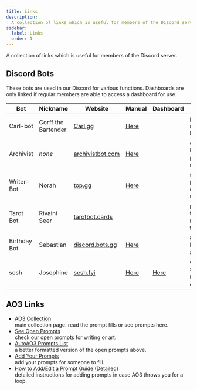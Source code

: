 ```yaml
---
title: Links
description:
  A collection of links which is useful for members of the Discord server.
sidebar:
  label: Links
  order: 1
---
```


A collection of links which is useful for members of the Discord server.

## Discord Bots

These bots are used in our Discord for various functions. Dashboards are only
linked if regular members are able to access a dashboard for use.

| Bot          | Nickname            | Website                       | Manual                 | Dashboard         | Use                                      |
| ------------ | ------------------- | ----------------------------- | ---------------------- | ----------------- | ---------------------------------------- |
| Carl-bot     | Corff the Bartender | [Carl.gg][carl]               | [Here][carl.docs]      |                   | primary moderation bot                   |
| Archivist    | _none_              | [archivistbot.com][archivist] | [Here][archivist.docs] |                   | detects AO3 links & provides more info   |
| Writer-Bot   | Norah               | [top.gg][wb]                  | [Here][wb.docs]        |                   | sprints, projects, & other writing utils |
| Tarot Bot    | Rivaini Seer        | [tarotbot.cards][tarot]       |                        |                   | provides tarot readings in tarot         |
| Birthday Bot | Sebastian           | [discord.bots.gg][bb]         | [Here][bb.docs]        |                   | announces birthdays & anniversaries      |
| sesh         | Josephine           | [sesh.fyi][sesh]              | [Here][sesh.docs]      | [Here][sesh.dash] | event scheduler, reminder, and polls     |

## AO3 Links

- [AO3 Collection](https://archiveofourown.org/collections/thmprompts/profile)<br /><span className="subNote">main
  collection page. read the prompt fills or see prompts here.</span>
- [See Open Prompts](https://archiveofourown.org/collections/thmprompts/requests)<br /><span className="subNote">check
  our open prompts for writing or art.</span>
- [AutoAO3 Prompts List](https://autoao3app.firebaseapp.com/#/thmprompts/all)<br /><span className="subNote">a
  better formatted version of the open prompts above.</span>
- [Add Your Prompts](https://ao3.org/collections/thmprompts/signups/new)<br /><span className="subNote">add
  your prompts for someone to fill.</span>
- [How to Add/Edit a Prompt Guide (Detailed)](https://bit.ly/3bSsok7)<br /><span className="subNote">detailed
  instructions for adding prompts in case AO3 throws you for a loop.</span>

[carl]: https://carl.gg/
[carl.docs]: https://docs.carl.gg/
[archivist]: https://www.archivistbot.com
[archivist.docs]: https://www.archivistbot.com/docs/intro
[wb]: https://top.gg/bot/460090810029965312
[wb.docs]: https://github.com/cwarwicker/discord-Writer-Bot/wiki
[tarot]: https://tarotbot.cards/
[bb]: https://discord.bots.gg/bots/470673087671566366
[bb.docs]: https://github.com/NoiTheCat/BirthdayBot/blob/main/Readme.md
[sesh]: https://sesh.fyi
[sesh.docs]: https://sesh.fyi/manual/
[sesh.dash]: https://sesh.fyi/dashboard
[hydra]: https://hydra.bot/
[hydra.docs]: https://hydra.bot/commands?category=everyone
